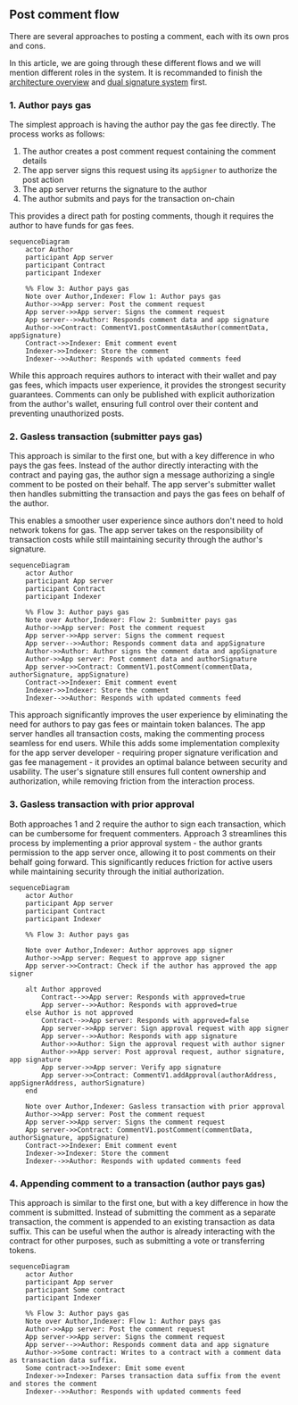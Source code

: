 ## Post comment flow

There are several approaches to posting a comment, each with its own pros and cons.

In this article, we are going through these different flows and we will mention different roles in the system.
It is recommanded to finish the [architecture overview](/architecture-overview) and [dual signature system](/dual-signature-system) first.

### 1. Author pays gas

The simplest approach is having the author pay the gas fee directly. The process works as follows:

1. The author creates a post comment request containing the comment details
2. The app server signs this request using its `appSigner` to authorize the post action
3. The app server returns the signature to the author
4. The author submits and pays for the transaction on-chain

This provides a direct path for posting comments, though it requires the author to have funds for gas fees.

```mermaid
sequenceDiagram
    actor Author
    participant App server
    participant Contract
    participant Indexer

    %% Flow 3: Author pays gas
    Note over Author,Indexer: Flow 1: Author pays gas
    Author->>App server: Post the comment request
    App server->>App server: Signs the comment request
    App server-->>Author: Responds comment data and app signature
    Author->>Contract: CommentV1.postCommentAsAuthor(commentData, appSignature)
    Contract->>Indexer: Emit comment event
    Indexer->>Indexer: Store the comment
    Indexer-->>Author: Responds with updated comments feed
```

While this approach requires authors to interact with their wallet and pay gas fees,
which impacts user experience, it provides the strongest security guarantees.
Comments can only be published with explicit authorization from the author's wallet,
ensuring full control over their content and preventing unauthorized posts.

### 2. Gasless transaction (submitter pays gas)

This approach is similar to the first one, but with a key difference in who pays the gas fees.
Instead of the author directly interacting with the contract and paying gas,
the author sign a message authorizing a single comment to be posted on their behalf.
The app server's submitter wallet then handles submitting the transaction and pays the gas fees on behalf of the author.

This enables a smoother user experience since authors don't need to hold network tokens for gas.
The app server takes on the responsibility of transaction costs while still maintaining security through the author's signature.

```mermaid
sequenceDiagram
    actor Author
    participant App server
    participant Contract
    participant Indexer

    %% Flow 3: Author pays gas
    Note over Author,Indexer: Flow 2: Sumbmitter pays gas
    Author->>App server: Post the comment request
    App server->>App server: Signs the comment request
    App server-->>Author: Responds comment data and appSignature
    Author->>Author: Author signs the comment data and appSignature
    Author->>App server: Post comment data and authorSignature
    App server->>Contract: CommentV1.postComment(commentData, authorSignature, appSignature)
    Contract->>Indexer: Emit comment event
    Indexer->>Indexer: Store the comment
    Indexer-->>Author: Responds with updated comments feed
```

This approach significantly improves the user experience by eliminating the need for authors to pay gas fees or maintain token balances.
The app server handles all transaction costs, making the commenting process seamless for end users.
While this adds some implementation complexity for the app server developer - requiring proper signature verification and gas fee management - it provides an optimal balance between security and usability. The user's signature still ensures full content ownership and authorization, while removing friction from the interaction process.

### 3. Gasless transaction with prior approval

Both approaches 1 and 2 require the author to sign each transaction, which can be cumbersome for frequent commenters.
Approach 3 streamlines this process by implementing a prior approval system - the author grants permission to the app server once,
allowing it to post comments on their behalf going forward. This significantly reduces friction for active users while
maintaining security through the initial authorization.

```mermaid
sequenceDiagram
    actor Author
    participant App server
    participant Contract
    participant Indexer

    %% Flow 3: Author pays gas

    Note over Author,Indexer: Author approves app signer
    Author->>App server: Request to approve app signer
    App server->>Contract: Check if the author has approved the app signer

    alt Author approved
        Contract-->>App server: Responds with approved=true
        App server-->>Author: Responds with approved=true
    else Author is not approved
        Contract-->>App server: Responds with approved=false
        App server->>App server: Sign approval request with app signer
        App server-->>Author: Responds with app signature
        Author->>Author: Sign the approval request with author signer
        Author->>App server: Post approval request, author signature, app signature
        App server->>App server: Verify app signature
        App server->>Contract: CommentV1.addApproval(authorAddress, appSignerAddress, authorSignature)
    end

    Note over Author,Indexer: Gasless transaction with prior approval
    Author->>App server: Post the comment request
    App server->>App server: Signs the comment request
    App server->>Contract: CommentV1.postComment(commentData, authorSignature, appSignature)
    Contract->>Indexer: Emit comment event
    Indexer->>Indexer: Store the comment
    Indexer-->>Author: Responds with updated comments feed
```

### 4. Appending comment to a transaction (author pays gas)

This approach is similar to the first one, but with a key difference in how the comment is submitted.
Instead of submitting the comment as a separate transaction, the comment is appended to an existing transaction as data suffix.
This can be useful when the author is already interacting with the contract for other purposes,
such as submitting a vote or transferring tokens.

```mermaid
sequenceDiagram
    actor Author
    participant App server
    participant Some contract
    participant Indexer

    %% Flow 3: Author pays gas
    Note over Author,Indexer: Flow 1: Author pays gas
    Author->>App server: Post the comment request
    App server->>App server: Signs the comment request
    App server-->>Author: Responds comment data and app signature
    Author->>Some contract: Writes to a contract with a comment data as transaction data suffix.
    Some contract->>Indexer: Emit some event
    Indexer->>Indexer: Parses transaction data suffix from the event and stores the comment
    Indexer-->>Author: Responds with updated comments feed
```
